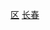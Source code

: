 {{Catnav|頁面分類|...|市辖区|吉林市辖区}}
{{Catnav|頁面分類|...|吉林县级行政区|长春区县市}}
{{Catnav|頁面分類|...|吉林地级市|长春|长春行政区划|长春区县市}}
[[Category:长春区县市|区]]
[[Category:吉林市辖区|长春]]
{{catmore|绿园区|长春市绿园区}}